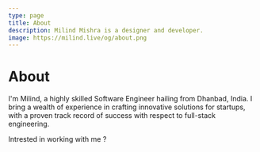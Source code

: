 ```yaml
---
type: page
title: About
description: Milind Mishra is a designer and developer.
image: https://milind.live/og/about.png
---
```



<Head>
  <title>Milind Mishra</title>
</Head>

# About

<RoughNotationGroup show="true">
  I'm Milind, a highly skilled
  <RoughNotation type="box">Software Engineer</RoughNotation>
  hailing from Dhanbad, India. I bring a wealth of experience in crafting
  innovative solutions for startups, with a proven track record of success with
  respect to full-stack engineering.
</RoughNotationGroup>

<TypeAnimationSequence />

<GithubCalenderComponent username="thatbeautifuldream" />

Intrested in working with me ? [<Badge text="Whatsapp ↗" />](https://wa.me/919631333128) [<CalEmbed message="Book Calendar ↗" />]()

<Sign />
